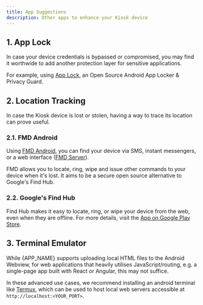 ```yaml
---
title: App Suggestions
description: Other apps to enhance your Kiosk device
---
```



## 1. App Lock

In case your device credentials is bypassed or compromised, you may
find it worthwide to add another protection layer for sensitive applications.

For example, using [App Lock](https://github.com/PranavPurwar/AppLock),
an Open Source Android App Locker & Privacy Guard.

## 2. Location Tracking

In case the Kiosk device is lost or stolen, having a way to trace its location
can prove useful. 

### 2.1. FMD Android

Using [FMD Android](https://gitlab.com/fmd-foss/fmd-android), you can find your
device via SMS, instant messengers, or a web interface
([FMD Server](https://gitlab.com/fmd-foss/fmd-server)).

FMD allows you to locate, ring, wipe and issue other commands to your device when it's lost.
It aims to be a secure open source alternative to Google's Find Hub.

### 2.2. Google's Find Hub

Find Hub makes it easy to locate, ring, or wipe your device from the web, even when
they are offline. For more details, visit the
[App on Google Play Store](https://play.google.com/store/apps/details?id=com.google.android.apps.adm).

## 3. Terminal Emulator

While {APP_NAME} supports uploading local HTML files to the Android Webview, for
web applications that heavily utilises JavaScript/routing, e.g. a single-page app
built with React or Angular, this may not suffice.

In these advanced use cases, we recommend installing an android terminal like
[Termux](https://github.com/termux/termux-app), which can be used to host local
web servers accessible at `http://localhost:<YOUR_PORT>`.
